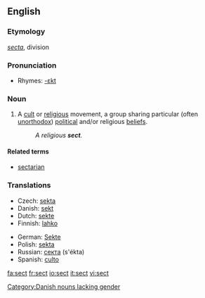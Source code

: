 {{wikipedia}}
==English==

===Etymology===
{{L.}} ''[[secta]]'', division

===Pronunciation===
*Rhymes: [[Rhymes:English:-ɛkt|-ɛkt]]

===Noun===
{{en-noun}}

# A [[cult]] or [[religious]] movement, a group sharing particular (often [[unorthodox]]) [[political]] and/or religious [[beliefs]]. 
#: ''A religious '''sect'''.''

====Related terms====
*[[sectarian]]

===Translations===
{{top}}
*Czech: [[sekta]] {{f}}
*Danish: [[sekt]] [[Category:Danish nouns lacking gender]]
*Dutch: [[sekte]] {{f}}
*Finnish: [[lahko]] {{italbrac|religious}}
{{mid}}
*German: [[Sekte]] {{f}}
*Polish: [[sekta]] {{f}}
*Russian: [[секта]] (s'ékta) {{f}}
*Spanish: [[culto]] {{m}}
{{bottom}}

[[fa:sect]]
[[fr:sect]]
[[io:sect]]
[[it:sect]]
[[vi:sect]]